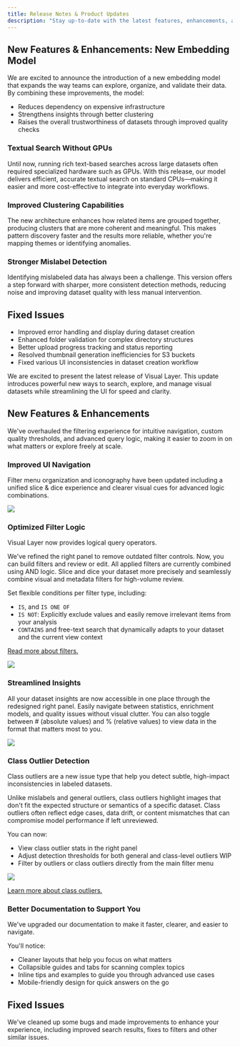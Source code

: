```yaml
---
title: Release Notes & Product Updates
description: "Stay up-to-date with the latest features, enhancements, and bug fixes in Visual Layer. This page provides a comprehensive changelog of all product updates."
---
```


<Update label="2025-08-28" version="2.44.2">

## New Features & Enhancements: New Embedding Model

We are excited to announce the introduction of a new embedding model that expands the way teams can explore, organize, and validate their data. By combining these improvements, the model:

- Reduces dependency on expensive infrastructure
- Strengthens insights through better clustering  
- Raises the overall trustworthiness of datasets through improved quality checks

### Textual Search Without GPUs

Until now, running rich text-based searches across large datasets often required specialized hardware such as GPUs. With this release, our model delivers efficient, accurate textual search on standard CPUs—making it easier and more cost-effective to integrate into everyday workflows.

### Improved Clustering Capabilities

The new architecture enhances how related items are grouped together, producing clusters that are more coherent and meaningful. This makes pattern discovery faster and the results more reliable, whether you're mapping themes or identifying anomalies.

### Stronger Mislabel Detection

Identifying mislabeled data has always been a challenge. This version offers a step forward with sharper, more consistent detection methods, reducing noise and improving dataset quality with less manual intervention.

## Fixed Issues

- Improved error handling and display during dataset creation
- Enhanced folder validation for complex directory structures
- Better upload progress tracking and status reporting
- Resolved thumbnail generation inefficiencies for S3 buckets
- Fixed various UI inconsistencies in dataset creation workflow

</Update>

<Update label="2025-05-08" >
We are excited to present the latest release of Visual Layer. This update introduces powerful new ways to search, explore, and manage visual datasets while streamlining the UI for speed and clarity.

## New Features & Enhancements

We've overhauled the filtering experience for intuitive navigation, custom quality thresholds, and advanced query logic, making it easier to zoom in on what matters or explore freely at scale.

### Improved UI Navigation

Filter menu organization and iconography have been updated including a unified slice & dice experience and clearer visual cues for advanced logic combinations.

<Frame>
  <img src="/images/highlight-filters-and-insights.png" />
</Frame>

### Optimized Filter Logic

Visual Layer now provides logical query operators. 

We've refined the right panel to remove outdated filter controls. Now, you can build filters and review or edit. All applied filters are currently combined using AND logic. Slice and dice your dataset more precisely and seamlessly combine visual and metadata filters for high-volume review. 

Set flexible conditions per filter type, including:

* `IS`, and `IS ONE OF`
* `IS NOT`: Explicitly exclude values and easily remove irrelevant items from your analysis
* `CONTAINS` and free-text search that dynamically adapts to your dataset and the current view context

[Read more about filters.](/docs/exploring-datasets/filter-dataset)

<Frame>
  <img src="/images/filters-operators-2.png" />
</Frame>

### Streamlined Insights 

All your dataset insights are now accessible in one place through the redesigned right panel. Easily navigate between statistics, enrichment models, and quality issues without visual clutter. You can also toggle between # (absolute values) and % (relative values) to view data in the format that matters most to you.

<Frame>
  <img src="/images/issues-toggle.gif" />
</Frame>

### Class Outlier Detection

Class outliers are a new issue type that help you detect subtle, high-impact inconsistencies in labeled datasets.

Unlike mislabels and general outliers, class outliers highlight images that don't fit the expected structure or semantics of a specific dataset. Class outliers often reflect edge cases, data drift, or content mismatches that can compromise model performance if left unreviewed.

You can now:

* View class outlier stats in the right panel
* Adjust detection thresholds for both general and class-level outliers WIP
* Filter by outliers or class outliers directly from the main filter menu

<Frame>
  <img src="/images/filters-outliers-classoutliers.png" />
</Frame>

[Learn more about class outliers.](/docs/exploring-datasets/class-outlier)

### Better Documentation to Support You

We've upgraded our documentation to make it faster, clearer, and easier to navigate. 

You'll notice:

* Cleaner layouts that help you focus on what matters
* Collapsible guides and tabs for scanning complex topics
* Inline tips and examples to guide you through advanced use cases
* Mobile-friendly design for quick answers on the go

## Fixed Issues

We've cleaned up some bugs and made improvements to enhance your experience, including improved search results, fixes to filters and other similar issues.
</Update>
